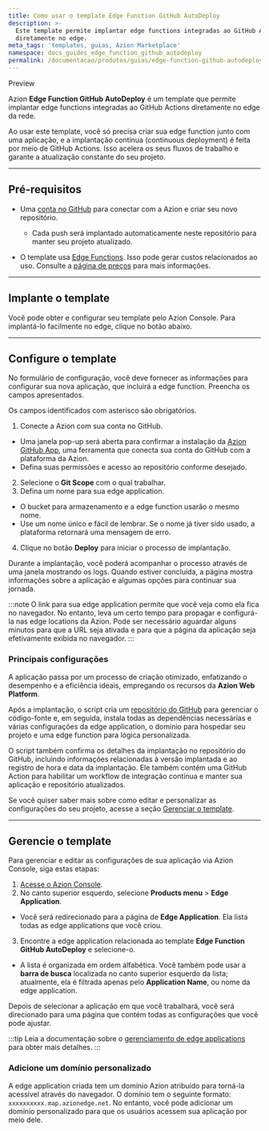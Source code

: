 ```yaml
---
title: Como usar o template Edge Function GitHub AutoDeploy
description: >-
  Este template permite implantar edge functions integradas ao GitHub Actions
  diretamente no edge.
meta_tags: 'templates, guias, Azion Marketplace'
namespace: docs_guides_edge_function_github_autodeploy
permalink: /documentacao/produtos/guias/edge-function-github-autodeploy/
---
```



<Tag severity="info" client:only="vue">
Preview
</Tag>

Azion **Edge Function GitHub AutoDeploy** é um template que permite implantar edge functions integradas ao GitHub Actions diretamente no edge da rede.

Ao usar este template, você só precisa criar sua edge function junto com uma aplicação, e a implantação contínua (continuous deployment) é feita por meio de GitHub Actions. Isso acelera os seus fluxos de trabalho e garante a atualização constante do seu projeto.

---

## Pré-requisitos

- Uma [conta no GitHub](https://github.com/signup) para conectar com a Azion e criar seu novo repositório.
  - Cada push será implantado automaticamente neste repositório para manter seu projeto atualizado.

- O template usa [Edge Functions](/pt-br/documentacao/produtos/build/edge-application/edge-functions/). Isso pode gerar custos relacionados ao uso. Consulte a [página de preços](/pt-br/documentacao/produtos/precos/) para mais informações.

---

## Implante o template

Você pode obter e configurar seu template pelo Azion Console. Para implantá-lo facilmente no edge, clique no botão abaixo.

  <LinkButton
    label="Implantar"
    link="https://console.azion.com/create/github/edge-function-github-autodeploy"
    icon="ai ai-azion"
    icon-pos="left"
  />

---

## Configure o template

No formulário de configuração, você deve fornecer as informações para configurar sua nova aplicação, que incluirá a edge function. Preencha os campos apresentados.

Os campos identificados com asterisco são obrigatórios.

1. Conecte a Azion com sua conta no GitHub.
- Uma janela pop-up será aberta para confirmar a instalação da [Azion GitHub App](/pt-br/documentacao/produtos/guias/azion-github-app/), uma ferramenta que conecta sua conta do GitHub com a plataforma da Azion.
- Defina suas permissões e acesso ao repositório conforme desejado.
2. Selecione o **Git Scope** com o qual trabalhar.
3. Defina um nome para sua edge application.
- O bucket para armazenamento e a edge function usarão o mesmo nome.
- Use um nome único e fácil de lembrar. Se o nome já tiver sido usado, a plataforma retornará uma mensagem de erro.
4. Clique no botão **Deploy** para iniciar o processo de implantação.

Durante a implantação, você poderá acompanhar o processo através de uma janela mostrando os logs. Quando estiver concluída, a página mostra informações sobre a aplicação e algumas opções para continuar sua jornada.

:::note
O link para sua edge application permite que você veja como ela fica no navegador. No entanto, leva um certo tempo para propagar e configurá-la nas edge locations da Azion. Pode ser necessário aguardar alguns minutos para que a URL seja ativada e para que a página da aplicação seja efetivamente exibida no navegador.
:::

### Principais configurações

A aplicação passa por um processo de criação otimizado, enfatizando o desempenho e a eficiência ideais, empregando os recursos da **Azion Web Platform**.

Após a implantação, o script cria um [repositório do GitHub](https://github.com/aziontech/azion-samples/tree/dev/templates/edge-function-github-autodeploy) para gerenciar o código-fonte e, em seguida, instala todas as dependências necessárias e várias configurações da edge application, o domínio para hospedar seu projeto e uma edge function para lógica personalizada.

O script também confirma os detalhes da implantação no repositório do GitHub, incluindo informações relacionadas à versão implantada e ao registro de hora e data da implantação. Ele também contém uma GitHub Action para habilitar um workflow de integração contínua e manter sua aplicação e repositório atualizados.

Se você quiser saber mais sobre como editar e personalizar as configurações do seu projeto, acesse a seção [Gerenciar o template](#gerencie-o-template).

---

## Gerencie o template

Para gerenciar e editar as configurações de sua aplicação via Azion Console, siga estas etapas:

1. [Acesse o Azion Console](https://console.azion.com).
2. No canto superior esquerdo, selecione **Products menu** > **Edge Application**.
- Você será redirecionado para a página de **Edge Application**. Ela lista todas as edge applications que você criou.
3. Encontre a edge application relacionada ao template **Edge Function GitHub AutoDeploy** e selecione-o.
- A lista é organizada em ordem alfabética. Você também pode usar a **barra de busca** localizada no canto superior esquerdo da lista; atualmente, ela é filtrada apenas pelo **Application Name**, ou nome da edge application.

Depois de selecionar a aplicação em que você trabalhará, você será direcionado para uma página que contém todas as configurações que você pode ajustar.

:::tip
Leia a documentação sobre o [gerenciamento de edge applications](/en/documentation/products/build/edge-application/first-steps/) para obter mais detalhes.
:::

### Adicione um domínio personalizado

A edge application criada tem um domínio Azion atribuído para torná-la acessível através do navegador. O domínio tem o seguinte formato: `xxxxxxxxxx.map.azionedge.net`. No entanto, você pode adicionar um domínio personalizado para que os usuários acessem sua aplicação por meio dele.


<LinkButton link="/pt-br/documentacao/produtos/guias/configurar-dominio/" label="consulte o guia para configurar domínios" severity="secondary" /> 
